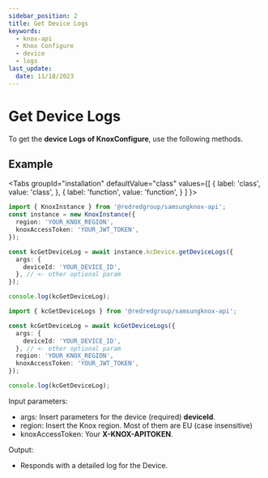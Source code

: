```yaml
---
sidebar_position: 2
title: Get Device Logs
keywords:
  - knox-api
  - Knox Configure
  - device
  - logs
last_update:
  date: 11/18/2023
---
```



# Get Device Logs

To get the **device Logs of KnoxConfigure**, use the following methods.

## Example

<Tabs
  groupId="installation"
  defaultValue="class"
  values={[
    { label: 'class', value: 'class', },
    { label: 'function', value: 'function', }
  ]
}>
<TabItem value="class">

```ts
import { KnoxInstance } from '@redredgroup/samsungknox-api';
const instance = new KnoxInstance({
  region: 'YOUR_KNOX_REGION',
  knoxAccessToken: 'YOUR_JWT_TOKEN',
});

const kcGetDeviceLog = await instance.kcDevice.getDeviceLogs({
  args: {
    deviceId: 'YOUR_DEVICE_ID',
  }, // <- other optional param
});

console.log(kcGetDeviceLog);
```

</TabItem>

<TabItem value="function">

```ts
import { kcGetDeviceLogs } from '@redredgroup/samsungknox-api';

const kcGetDeviceLog = await kcGetDeviceLogs({
  args: {
    deviceId: 'YOUR_DEVICE_ID',
  }, // <- other optional param
  region: 'YOUR_KNOX_REGION',
  knoxAccessToken: 'YOUR_JWT_TOKEN',
});

console.log(kcGetDeviceLog);
```

</TabItem>
</Tabs>

Input parameters:

- args: Insert parameters for the device (required) **deviceId**.
- region: Insert the Knox region. Most of them are EU (case insensitive)
- knoxAccessToken: Your **X-KNOX-APITOKEN**.

Output:

- Responds with a detailed log for the Device.

